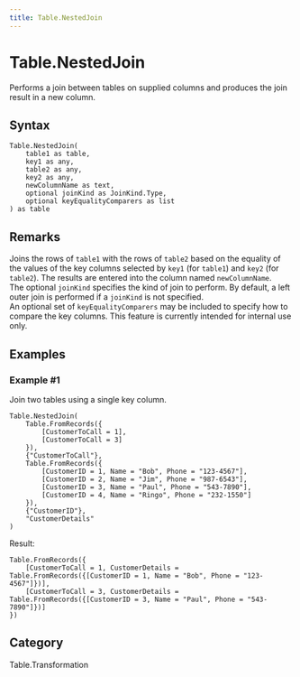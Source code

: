 ```yaml
---
title: Table.NestedJoin
---
```


# Table.NestedJoin


Performs a join between tables on supplied columns and produces the join result in a new column.


## Syntax

```powerquery
Table.NestedJoin(
    table1 as table,
    key1 as any,
    table2 as any,
    key2 as any,
    newColumnName as text,
    optional joinKind as JoinKind.Type,
    optional keyEqualityComparers as list
) as table
```


## Remarks

Joins the rows of <code>table1</code> with the rows of <code>table2</code> based on the equality of the values of the key columns selected by <code>key1</code> (for <code>table1</code>) and <code>key2</code> (for <code>table2</code>). The results are entered into the column named <code>newColumnName</code>.<br />The optional <code>joinKind</code> specifies the kind of join to perform. By default, a left outer join is performed if a <code>joinKind</code> is not specified.<br />An optional set of <code>keyEqualityComparers</code> may be included to specify how to compare the key columns. This feature is currently intended for internal use only.<br />  


## Examples

### Example #1 
Join two tables using a single key column.
```powerquery
Table.NestedJoin(
    Table.FromRecords({
        [CustomerToCall = 1],
        [CustomerToCall = 3]
    }),
    {"CustomerToCall"},
    Table.FromRecords({
        [CustomerID = 1, Name = "Bob", Phone = "123-4567"],
        [CustomerID = 2, Name = "Jim", Phone = "987-6543"],
        [CustomerID = 3, Name = "Paul", Phone = "543-7890"],
        [CustomerID = 4, Name = "Ringo", Phone = "232-1550"]
    }),
    {"CustomerID"},
    "CustomerDetails"
)
```

Result: 
```powerquery
Table.FromRecords({
    [CustomerToCall = 1, CustomerDetails = Table.FromRecords({[CustomerID = 1, Name = "Bob", Phone = "123-4567"]})],
    [CustomerToCall = 3, CustomerDetails = Table.FromRecords({[CustomerID = 3, Name = "Paul", Phone = "543-7890"]})]
})
```




## Category
Table.Transformation


<TableNestedJoin />